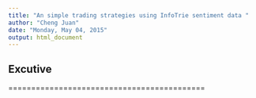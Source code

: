 ```yaml
---
title: "An simple trading strategies using InfoTrie sentiment data "
author: "Cheng Juan"
date: "Monday, May 04, 2015"
output: html_document
---
```


## Excutive 

===========================================
